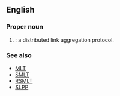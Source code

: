 ==English==

===Proper noun===
{{en-proper noun}}

# {{lb|en|computing}} {{init of|lang=en|{{w|Distributed Split Multi-Link Trunking}}|nodot=1}}: a distributed link aggregation protocol.

===See also===
* [[MLT]]
* [[SMLT]]
* [[RSMLT]]
* [[SLPP]]